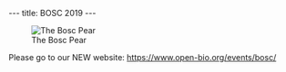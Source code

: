 ---
title: BOSC 2019
---

[[Image:Pear.png|left|The Bosc Pear]]</div>

Please go to our NEW website: [https://www.open-bio.org/events/bosc/ https://www.open-bio.org/events/bosc/]